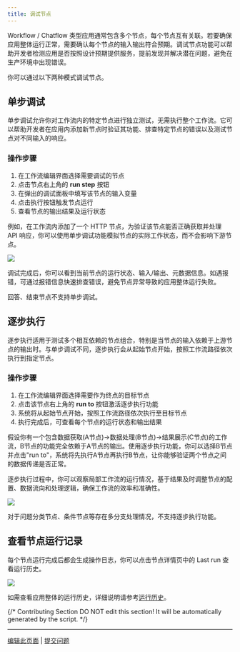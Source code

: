 ```yaml
---
title: 调试节点
---
```


Workflow / Chatflow 类型应用通常包含多个节点，每个节点互有关联。若要确保应用整体运行正常，需要确认每个节点的输入输出符合预期。调试节点功能可以帮助开发者检测应用是否按照设计预期提供服务，提前发现并解决潜在问题，避免在生产环境中出现错误。

你可以通过以下两种模式调试节点。

## 单步调试

单步调试允许你对工作流内的特定节点进行独立测试，无需执行整个工作流。它可以帮助开发者在应用内添加新节点时验证其功能、排查特定节点的错误以及测试节点对不同输入的响应。

### 操作步骤

1. 在工作流编辑界面选择需要调试的节点
2. 点击节点右上角的 **run step** 按钮
3. 在弹出的调试面板中填写该节点的输入变量
4. 点击执行按钮触发节点运行
5. 查看节点的输出结果及运行状态

例如，在工作流内添加了一个 HTTP 节点，为验证该节点能否正确获取并处理 API 响应，你可以使用单步调试功能模拟节点的实际工作状态，而不会影响下游节点。

![](https://assets-docs.dify.ai/2025/04/376c9de6f92cb7a5f97a6661c5e0e9eb.png)

调试完成后，你可以看到当前节点的运行状态、输入/输出、元数据信息。如遇报错，可通过报错信息快速排查错误，避免节点异常导致的应用整体运行失败。

<Warning>
    回答、结束节点不支持单步调试。
</Warning>

## 逐步执行

逐步执行适用于测试多个相互依赖的节点组合，特别是当节点的输入依赖于上游节点的输出时。与单步调试不同，逐步执行会从起始节点开始，按照工作流路径依次执行到指定节点。

### 操作步骤

1. 在工作流编辑界面选择需要作为终点的目标节点
2. 点击该节点右上角的 **run to** 按钮激活逐步执行功能
3. 系统将从起始节点开始，按照工作流路径依次执行至目标节点
4. 执行完成后，可查看每个节点的运行状态和输出结果

假设你有一个包含数据获取(A节点)→数据处理(B节点)→结果展示(C节点)的工作流，B节点的功能完全依赖于A节点的输出。使用逐步执行功能，你可以选择B节点并点击"run to"，系统将先执行A节点再执行B节点，让你能够验证两个节点之间的数据传递是否正常。

逐步执行过程中，你可以观察局部工作流的运行情况，基于结果及时调整节点的配置、数据流向和处理逻辑，确保工作流的效率和准确性。

![](https://assets-docs.dify.ai/2025/04/5bb7e8c6e2f0af38d272d2f4bfa3e90a.png)

<Warning>
    对于问题分类节点、条件节点等存在多分支处理情况，不支持逐步执行功能。
</Warning>

## 查看节点运行记录

每个节点运行完成后都会生成操作日志，你可以点击节点详情页中的 Last run 查看运行历史。

![](https://assets-docs.dify.ai/2025/04/5ee92e6406979f5101d21865f95a86e5.png)

如需查看应用整体的运行历史，详细说明请参考[运行历史](/zh-hans/guides/workflow/debug-and-preview/history-and-logs)。

{/*
Contributing Section
DO NOT edit this section!
It will be automatically generated by the script.
*/}

---

[编辑此页面](https://github.com/langgenius/dify-docs/edit/main/zh-hans/guides/workflow/debug-and-preview/debug-node.mdx) | [提交问题](https://github.com/langgenius/dify-docs/issues/new?title=文档问题%3A%20-n&body=%23%23%20问题描述%0A%3C%21--%20请简要描述您发现的问题%20--%3E%0A%0A%23%23%20页面链接%0Ahttps%3A%2F%2Fgithub.com%2Flanggenius%2Fdify-docs%2Fblob%2Fmain%2Fzh-hans/guides/workflow/debug-and-preview%2Fdebug-node.mdx%0A%0A%23%23%20建议修改%0A%3C%21--%20如果有具体的修改建议，请在此说明%20--%3E%0A%0A%3C%21--%20感谢您对文档质量的关注！%20--%3E)


